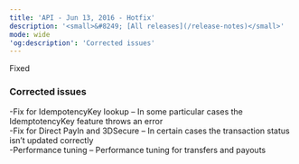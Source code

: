```yaml
---  
title: 'API - Jun 13, 2016 - Hotfix'  
description: '<small>&#8249; [All releases](/release-notes)</small>'  
mode: wide  
'og:description': 'Corrected issues'  
---  
```

  
  <div class="pill pill-orange rn-pill">Fixed</div> 
  
### Corrected issues  
-Fix for IdempotencyKey lookup – In some particular cases the IdemptotencyKey feature throws an error  
-Fix for Direct PayIn and 3DSecure – In certain cases the transaction status isn’t updated correctly  
-Performance tuning – Performance tuning for transfers and payouts